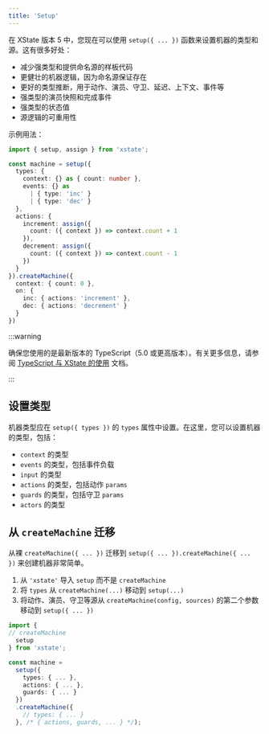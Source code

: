 ```yaml
---
title: 'Setup'
---
```


在 XState 版本 5 中，您现在可以使用 `setup({ ... })` 函数来设置机器的类型和源。这有很多好处：

- 减少强类型和提供命名源的样板代码
- 更健壮的机器逻辑，因为命名源保证存在
- 更好的类型推断，用于动作、演员、守卫、延迟、上下文、事件等
- 强类型的演员快照和完成事件
- 强类型的状态值
- 源逻辑的可重用性

示例用法：

```ts
import { setup, assign } from 'xstate';

const machine = setup({
  types: {
    context: {} as { count: number },
    events: {} as
      | { type: 'inc' }
      | { type: 'dec' }
  },
  actions: {
    increment: assign({
      count: ({ context }) => context.count + 1
    }),
    decrement: assign({
      count: ({ context }) => context.count - 1
    })
  }
}).createMachine({
  context: { count: 0 },
  on: {
    inc: { actions: 'increment' },
    dec: { actions: 'decrement' }
  }
})
```

:::warning

确保您使用的是最新版本的 TypeScript（5.0 或更高版本）。有关更多信息，请参阅 [TypeScript 与 XState 的使用](./typescript.mdx) 文档。

:::

## 设置类型

机器类型应在 `setup({ types })` 的 `types` 属性中设置。在这里，您可以设置机器的类型，包括：

- `context` 的类型
- `events` 的类型，包括事件负载
- `input` 的类型
- `actions` 的类型，包括动作 `params`
- `guards` 的类型，包括守卫 `params`
- `actors` 的类型



## 从 `createMachine` 迁移

从裸 `createMachine({ ... })` 迁移到 `setup({ ... }).createMachine({ ... })` 来创建机器非常简单。

1. 从 `'xstate'` 导入 `setup` 而不是 `createMachine`
1. 将 `types` 从 `createMachine(...)` 移动到 `setup(...)`
1. 将动作、演员、守卫等源从 `createMachine(config, sources)` 的第二个参数移动到 `setup({ ... })`

```ts
import {
// createMachine
  setup
} from 'xstate';

const machine =
  setup({
    types: { ... },
    actions: { ... },
    guards: { ... }
  })
  .createMachine({
    // types: { ... }
  }, /* { actions, guards, ... } */);
```
